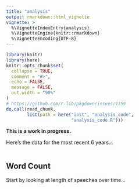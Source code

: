 ```yaml
---
title: "analysis"
output: rmarkdown::html_vignette
vignette: >
  %\VignetteIndexEntry{analysis}
  %\VignetteEngine{knitr::rmarkdown}
  %\VignetteEncoding{UTF-8}
---
```


```r
library(knitr)
library(here)
knitr::opts_chunk$set(
  collapse = TRUE,
  comment = "#>",
  echo = FALSE,
  message = FALSE,
  out.width = "90%"
)
# https://github.com/r-lib/pkgdown/issues/1159
do.call(read_chunk, 
        list(path = here("inst", "analysis_code",
                         "analysis_code.R")))
```

**This is a work in progress.**

Here's the data for the most recent 6 years...

```r
```

## Word Count

Start by looking at length of speeches over time...

```r
```

